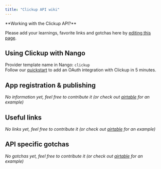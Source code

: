```yaml
---
title: "Clickup API wiki"
---
```


<Info>
**Working with the Clickup API?**

Please add your learnings, favorite links and gotchas here by
[editing this page](https://github.com/nangohq/nango/tree/master/docs/docs/providers/clickup.md).

</Info>

## Using Clickup with Nango[](#using-clickup-with-nango "Direct link to Using Clickup with Nango")

Provider template name in Nango: `clickup`  
Follow our [quickstart](/quickstart) to add an OAuth integration with Clickup in
5 minutes.

## App registration & publishing[](#app-registration--publishing "Direct link to App registration & publishing")

_No information yet, feel free to contribute it (or check out
[airtable](/providers/airtable) for an example)_

## Useful links[](#useful-links "Direct link to Useful links")

_No links yet, feel free to contribute it (or check out
[airtable](/providers/airtable) for an example)_

## API specific gotchas[](#api-specific-gotchas "Direct link to API specific gotchas")

_No gotchas yet, feel free to contribute it (or check out
[airtable](/providers/airtable) for an example)_
